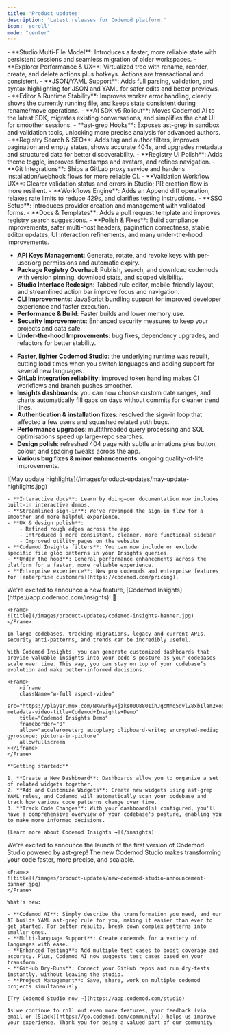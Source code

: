 ```yaml
---
title: 'Product updates'
description: 'Latest releases for Codemod platform.'
icon: 'scroll'
mode: "center"
---
```


<Update label="September 3, 2025">
- **Studio Multi-File Model**: Introduces a faster, more reliable state with persistent sessions and seamless migration of older workspaces.
- **Explorer Performance & UX**: Virtualized tree with rename, reorder, create, and delete actions plus hotkeys. Actions are transactional and consistent.
- **JSON/YAML Support**: Adds full parsing, validation, and syntax highlighting for JSON and YAML for safer edits and better previews.
- **Editor & Runtime Stability**: Improves worker error handling, clearly shows the currently running file, and keeps state consistent during rename/move operations.
- **AI SDK v5 Rollout**: Moves Codemod AI to the latest SDK, migrates existing conversations, and simplifies the chat UI for smoother sessions.
- **ast-grep Hooks**: Exposes ast-grep in sandbox and validation tools, unlocking more precise analysis for advanced authors.
- **Registry Search & SEO**: Adds tag and author filters, improves pagination and empty states, shows accurate 404s, and upgrades metadata and structured data for better discoverability.
- **Registry UI Polish**: Adds theme toggle, improves timestamps and avatars, and refines navigation.
- **Git Integrations**: Ships a GitLab proxy service and hardens installation/webhook flows for more reliable CI.
- **Validation Workflow UX**: Clearer validation status and errors in Studio; PR creation flow is more resilient.
- **Workflows Engine**: Adds an Append diff operation, relaxes rate limits to reduce 429s, and clarifies testing instructions.
- **SSO Setup**: Introduces provider creation and management with validated forms.
- **Docs & Templates**: Adds a pull request template and improves registry search suggestions.
- **Polish & Fixes**: Build compliance improvements, safer multi-host headers, pagination correctness, stable editor updates, UI interaction refinements, and many under-the-hood improvements.
</Update>

<Update label="July 24, 2025">

- **API Keys Management**: Generate, rotate, and revoke keys with per-user/org permissions and automatic expiry.
- **Package Registry Overhaul**: Publish, search, and download codemods with version pinning, download stats, and scoped visibility.
- **Studio Interface Redesign**: Tabbed rule editor, mobile-friendly layout, and streamlined action bar improve focus and navigation.
- **CLI Improvements**: JavaScript bundling support for improved developer experience and faster execution.
- **Performance & Build**: Faster builds and lower memory use.
- **Security Improvements**: Enhanced security measures to keep your projects and data safe.
- **Under-the-hood Improvements**: bug fixes, dependency upgrades, and refactors for better stability.

</Update>

<Update label="June 3, 2025">

- **Faster, lighter Codemod Studio**: the underlying runtime was rebuilt, cutting load times when you switch languages and adding support for several new languages.
- **GitLab integration reliability**: improved token handling makes CI workflows and branch pushes smoother.
- **Insights dashboards**: you can now choose custom date ranges, and charts automatically fill gaps on days without commits for cleaner trend lines.
- **Authentication & installation fixes**: resolved the sign-in loop that affected a few users and squashed related auth bugs.
- **Performance upgrades**: multithreaded query processing and SQL optimisations speed up large-repo searches.
- **Design polish**: refreshed 404 page with subtle animations plus button, colour, and spacing tweaks across the app.
- **Various bug fixes & minor enhancements**: ongoing quality-of-life improvements.
</Update>


<Update label="May 16, 2025">
    <Frame>
    ![May update highlights](/images/product-updates/may-update-highlights.jpg)
    </Frame>

    - **Interactive docs**: Learn by doing—our documentation now includes built-in interactive demos.
    - **Streamlined sign-in**: We've revamped the sign-in flow for a smoother and more helpful experience.
    - **UX & design polish**: 
        - Refined rough edges across the app
        - Introduced a more consistent, cleaner, more functional sidebar
        - Improved utility pages on the website
    - **Codemod Insights filters**: You can now include or exclude specific file glob patterns in your Insights queries.
    - **Under the hood**: General performance enhancements across the platform for a faster, more reliable experience.
    - **Enterprise experience**: New pro codemods and enterprise features for [enterprise customers](https://codemod.com/pricing).
</Update>

<Update label="Apr 15, 2025">
    We're excited to announce a new feature, [Codemod Insights](https://app.codemod.com/insights)! 🚀

    <Frame>
    ![title](/images/product-updates/codemod-insights-banner.jpg)
    </Frame>

    In large codebases, tracking migrations, legacy and current APIs, security anti-patterns, and trends can be incredibly useful. 

    With Codemod Insights, you can generate customized dashboards that provide valuable insights into your code’s posture as your codebases scale over time. This way, you can stay on top of your codebase’s evolution and make better-informed decisions.

    <Frame>
        <iframe
        className="w-full aspect-video"
        src="https://player.mux.com/NKwErby4jzks00O8801ihJgcMhq5dvlZ8xbIlam2xoqe8?metadata-video-title=Codemod+Insights+Demo"
        title="Codemod Insights Demo"
        frameborder="0"
        allow="accelerometer; autoplay; clipboard-write; encrypted-media; gyroscope; picture-in-picture"
        allowfullscreen
    ></iframe>
    </Frame>

    **Getting started:**

	1. **Create a New Dashboard**: Dashboards allow you to organize a set of related widgets together.
	2. **Add and Customize Widgets**: Create new widgets using ast-grep YAML rules, and Codemod will automatically scan your codebase and track how various code patterns change over time.
	3. **Track Code Changes**: With your dashboard(s) configured, you'll have a comprehensive overview of your codebase's posture, enabling you to make more informed decisions.

    [Learn more about Codemod Insights →](/insights)

</Update>

<Update label="Apr 4, 2025">
    We're excited to announce the launch of the first version of Codemod Studio powered by ast-grep! The new Codemod Studio makes transforming your code faster, more precise, and scalable.

    <Frame>
    ![title](/images/product-updates/new-codemod-studio-announcement-banner.jpg)
    </Frame>

    What's new:

    - **Codemod AI**: Simply describe the transformation you need, and our AI builds YAML ast-grep rule for you, making it easier than ever to get started. For better results, break down complex patterns into smaller ones.
    - **Multi-language Support**: Create codemods for a variety of languages with ease.
    - **Enhanced Testing**: Add multiple test cases to boost coverage and accuracy. Plus, Codemod AI now suggests test cases based on your transform.
    - **GitHub Dry-Runs**: Connect your GitHub repos and run dry-tests instantly, without leaving the studio.
    - **Project Management**: Save, share, work on multiple codemod projects simultaneously.

    [Try Codemod Studio now →](https://app.codemod.com/studio)

    As we continue to roll out even more features, your feedback (via email or [Slack](https://go.codemod.com/community)) helps us improve your experience. Thank you for being a valued part of our community!
</Update>

